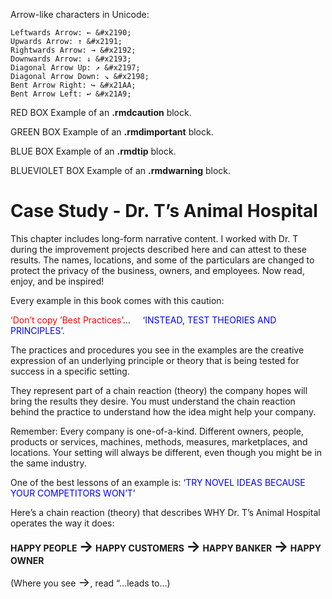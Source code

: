 Arrow-like characters in Unicode:

    Leftwards Arrow: ← &#x2190;
    Upwards Arrow: ↑ &#x2191;
    Rightwards Arrow: → &#x2192;
    Downwards Arrow: ↓ &#x2193;
    Diagonal Arrow Up: ↗ &#x2197;
    Diagonal Arrow Down: ↘ &#x2198;
    Bent Arrow Right: ↪ &#x21AA;
    Bent Arrow Left: ↩ &#x21A9;


::: {.rmdcaution}
RED BOX Example of an **.rmdcaution** block.
:::

::: {.rmdimportant}
GREEN BOX Example of an **.rmdimportant** block.
:::

::: {.rmdtip}
BLUE BOX Example of an **.rmdtip** block.
:::

::: {.rmdwarning}
BLUEVIOLET BOX Example of an **.rmdwarning** block.
:::


# Case Study - Dr. T's Animal Hospital

This chapter includes long-form narrative content.  I worked with Dr. T during the improvement projects described here and can attest to these results.  The names, locations, and some of the particulars are changed to protect the privacy of the business, owners, and employees.  Now read, enjoy, and be inspired!

::: {.rmdimportant}
Every example in this book comes with this caution:<br>

<span style="color: red;">'Don't copy 'Best Practices'</span>... &nbsp; &nbsp; <span style="color: blue;">'INSTEAD, TEST THEORIES AND PRINCIPLES'</span>.

The practices and procedures you see in the examples are the creative expression of an underlying principle or theory that is being tested for success in a specific setting.  

They represent part of a chain reaction (theory) the company hopes will bring the results they desire.  You must understand the chain reaction behind the practice to understand how the idea might help your company.

Remember:  Every company is one-of-a-kind.  Different owners, people, products or services, machines, methods, measures, marketplaces, and locations.  Your setting will always be different, even though you might be in the same industry.

One of the best lessons of an example is:  <span style="color: blue;">'TRY NOVEL IDEAS BECAUSE YOUR COMPETITORS WON'T'</span>
:::


Here's a chain reaction (theory) that describes WHY Dr. T's Animal Hospital operates the way it does:

<div align="center">

**HAPPY PEOPLE <span style="font-size: 24px;">&#x2192;</span> HAPPY CUSTOMERS <span style="font-size: 24px;">&#x2192;</span> HAPPY BANKER <span style="font-size: 24px;">&#x2192;</span> HAPPY OWNER**

</div>

(Where you see <span style="font-size: 20px;">&#x2192;</span>, read "...leads to...)





